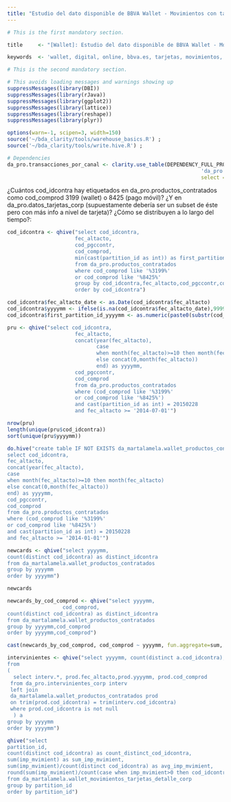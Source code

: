 ```yaml
---
title: "Estudio del dato disponible de BBVA Wallet - Movimientos con tarjetas"
---
```


```r
# This is the first mandatory section.

title     <- "[Wallet]: Estudio del dato disponible de BBVA Wallet - Movimientos con tarjetas"

keywords  <- 'wallet, digital, online, bbva.es, tarjetas, movimientos, pago móvil, transaccionalidad'  
```

```r
# This is the second mandatory section.

# This avoids loading messages and warnings showing up
suppressMessages(library(DBI))
suppressMessages(library(rJava))
suppressMessages(library(ggplot2))
suppressMessages(library(lattice))
suppressMessages(library(reshape))
suppressMessages(library(plyr))

options(warn=-1, scipen=3, width=150)
source('~/bda_clarity/tools/warehouse_basics.R') ;
source('~/bda_clarity/tools/write.hive.R') ;
```

```r
# Dependencies
da_pro.transacciones_por_canal <- clarity.use_table(DEPENDENCY_FULL_PRO_TABLE,
                                                               'da_pro.transacciones_por_canal',
                                                               select = '*')
```


¿Cuántos cod_idcontra hay etiquetados en da_pro.productos_contratados como cod_comprod 3199 (wallet) o 8425 (pago móvil)? ¿Y en da_pro.datos_tarjetas_corp (supuestamente debería ser un subset de éste pero con más info a nivel de tarjeta)? ¿Cómo se distribuyen a lo largo del tiempo?:
```r
cod_idcontra <- qhive("select cod_idcontra,
                      fec_altacto,
                      cod_pgccontr,
                      cod_comprod,
                      min(cast(partition_id as int)) as first_partition_id
                      from da_pro.productos_contratados
                      where cod_comprod like '%3199%'
                      or cod_comprod like '%8425%'
                      group by cod_idcontra,fec_altacto,cod_pgccontr,cod_comprod
                      order by cod_idcontra")

cod_idcontra$fec_altacto_date <- as.Date(cod_idcontra$fec_altacto)
cod_idcontra$yyyymm <- ifelse(is.na(cod_idcontra$fec_altacto_date),9999,as.numeric(paste0(substr(cod_idcontra$fec_altacto_date,1,4),substr(cod_idcontra$fec_altacto_date,6,7))))
cod_idcontra$first_partition_id_yyyymm <- as.numeric(paste0(substr(cod_idcontra$first_partition_id,1,4),substr(cod_idcontra$first_partition_id,5,6)))

pru <- qhive("select cod_idcontra,
                      fec_altacto,
                      concat(year(fec_altacto),
                             case
                             when month(fec_altacto)>=10 then month(fec_altacto)
                             else concat(0,month(fec_altacto))
                             end) as yyyymm,
                      cod_pgccontr,
                      cod_comprod
                      from da_pro.productos_contratados
                      where (cod_comprod like '%3199%'
                      or cod_comprod like '%8425%')
                      and cast(partition_id as int) = 20150228
                      and fec_altacto >= '2014-07-01'")

nrow(pru)
length(unique(pru$cod_idcontra))
sort(unique(pru$yyyymm))

do.hive("create table IF NOT EXISTS da_martalamela.wallet_productos_contratados as 
select cod_idcontra,
fec_altacto,
concat(year(fec_altacto),
case
when month(fec_altacto)>=10 then month(fec_altacto)
else concat(0,month(fec_altacto))
end) as yyyymm,
cod_pgccontr,
cod_comprod
from da_pro.productos_contratados
where (cod_comprod like '%3199%'
or cod_comprod like '%8425%')
and cast(partition_id as int) = 20150228
and fec_altacto >= '2014-01-01'")

newcards <- qhive("select yyyymm,
count(distinct cod_idcontra) as distinct_idcontra
from da_martalamela.wallet_productos_contratados 
group by yyyymm
order by yyyymm")

newcards

newcards_by_cod_comprod <- qhive("select yyyymm,
                  cod_comprod,
count(distinct cod_idcontra) as distinct_idcontra
from da_martalamela.wallet_productos_contratados
group by yyyymm,cod_comprod
order by yyyymm,cod_comprod")

cast(newcards_by_cod_comprod, cod_comprod ~ yyyymm, fun.aggregate=sum, value="distinct_idcontra")

intervinientes <- qhive("select yyyymm, count(distinct a.cod_idcontra), count(distinct a.cod_persctpn)
from
(
  select interv.*, prod.fec_altacto,prod.yyyymm, prod.cod_comprod
 from da_pro.intervinientes_corp interv
 left join
 da_martalamela.wallet_productos_contratados prod
 on trim(prod.cod_idcontra) = trim(interv.cod_idcontra)
 where prod.cod_idcontra is not null
  ) a
group by yyyymm
order by yyyymm")

qhive("select
partition_id,
count(distinct cod_idcontra) as count_distinct_cod_idcontra,
sum(imp_mvimient) as sum_imp_mvimient,
sum(imp_mvimient)/count(distinct cod_idcontra) as avg_imp_mvimient,
round(sum(imp_mvimient)/count(case when imp_mvimient>0 then cod_idcontra end),1) as avg_sum_imp_mvimient_positive
from da_martalamela.wallet_movimientos_tarjetas_detalle_corp
group by partition_id
order by partition_id")
```